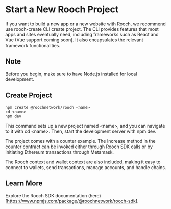 # Start a New Rooch Project

If you want to build a new app or a new website with Rooch, we recommend use rooch-create CLI create project. The CLI provides features that most apps and sites eventually need, including frameworks such as React and Vue (Vue support coming soon). It also encapsulates the relevant framework functionalities.

## Note

Before you begin, make sure to have Node.js installed for local development.

## Create Project

```shell
npm create @roochnetwork/rooch <name>
cd <name>
npm dev
```

This command sets up a new project named &lt;name&gt;, and you can navigate to it with cd &lt;name&gt;. Then, start the development server with npm dev.

The project comes with a counter example. The Increase method in the counter contract can be invoked either through Rooch SDK calls or by initiating Ethereum transactions through Metamask.

The Rooch context and wallet context are also included, making it easy to connect to wallets, send transactions, manage accounts, and handle chains.


## Learn More

Explore the Rooch SDK documentation (here)[https://www.npmjs.com/package/@roochnetwork/rooch-sdk].
